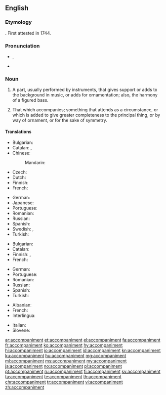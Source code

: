 ==English==

===Etymology===
{{suffix|accompany|ment|lang=en}}. First attested in 1744.

===Pronunciation===
* {{enPR|ə-kŭmʹpə-nē-mənt}}, {{IPA|/ə.ˈkʌm.pə.ni.mənt/|/ə.ˈkʌmp.ni.mənt/|lang=en}}
* {{audio|En-us-accompaniment.ogg|Audio (US)|lang=en}}

===Noun===
{{en-noun}}

# {{context|music|lang=en}} A part, usually performed by instruments, that gives support or adds to the background in music, or adds for ornamentation; also, the harmony of a figured bass.
# That which accompanies; something that attends as a circumstance, or which is added to give greater completeness to the principal thing, or by way of ornament, or for the sake of symmetry.

====Translations====
{{trans-top|music: that which gives support or adds to the background}}
* Bulgarian: {{t+|bg|съпровод}}
* Catalan: {{t+|ca|segona|f}}, {{t+|ca|acompanyament|m}}
* Chinese:
*: Mandarin: {{t+|cmn|伴奏|tr=bànzòu|sc=Hani}}
* Czech: {{t|cs|doprovod|m}}
* Dutch: {{t+|nl|begeleiding|f}}
* Finnish: {{t+|fi|säestys}}
* French: {{t+|fr|accompagnement|m}}
{{trans-mid}}
* German: {{t+|de|Begleitung|f}}
* Japanese: {{t+|ja|伴奏|tr=ばんそう, bansō|sc=Jpan}}
* Portuguese: {{t+|pt|acompanhamento|m}}
* Romanian: {{t+|ro|acompaniament|n}}
* Russian: {{t+|ru|аккомпанеме́нт|m}}
* Spanish: {{t+|es|acompañamiento|m}}
* Swedish: {{t+|sv|ackompanjemang}}, {{t+|sv|komp|n}}
* Turkish: {{t+|tr|eşlik}}
{{trans-bottom}}

{{trans-top|that which accompanies}}
* Bulgarian: {{t+|bg|съпровод}}
* Catalan: {{t+|ca|acompanyament|m}}
* Finnish: {{t+|fi|lisuke}}, {{t+|fi|seuralainen}}
* French: {{t+|fr|accompagnement|m}}
{{trans-mid}}
* German: {{t+|de|Begleitung|f}}
* Portuguese: {{t+|pt|acompanhamento|m}}
* Romanian: {{t+|ro|acompaniament|n}}
* Russian: {{t+|ru|сопровожде́ние|n}}
* Spanish: {{t+|es|acompañamiento|m}}
* Turkish: {{t+|tr|eşlik}}
{{trans-bottom}}

{{checktrans-top}}
* Albanian: {{t-check|sq|shoqërim}}
* French: {{t-check|fr|accompagnement}}
* Interlingua: {{t-check|ia|accompaniamento}}
{{trans-mid}}
* Italian: {{t-check|it|accompagnamento}}
* Slovene: {{t-check|sl|spremljava|f}}
{{trans-bottom}}

[[ar:accompaniment]]
[[et:accompaniment]]
[[el:accompaniment]]
[[fa:accompaniment]]
[[fr:accompaniment]]
[[ko:accompaniment]]
[[hy:accompaniment]]
[[hi:accompaniment]]
[[io:accompaniment]]
[[id:accompaniment]]
[[kn:accompaniment]]
[[ku:accompaniment]]
[[hu:accompaniment]]
[[mg:accompaniment]]
[[ml:accompaniment]]
[[ms:accompaniment]]
[[my:accompaniment]]
[[ja:accompaniment]]
[[no:accompaniment]]
[[pl:accompaniment]]
[[pt:accompaniment]]
[[ru:accompaniment]]
[[fi:accompaniment]]
[[sv:accompaniment]]
[[ta:accompaniment]]
[[te:accompaniment]]
[[th:accompaniment]]
[[chr:accompaniment]]
[[tr:accompaniment]]
[[vi:accompaniment]]
[[zh:accompaniment]]